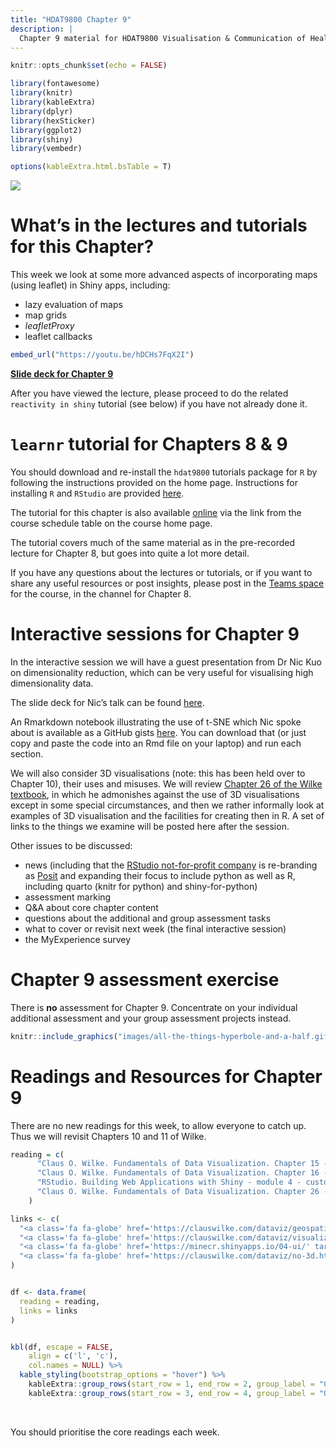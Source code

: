 ```yaml
---
title: "HDAT9800 Chapter 9"
description: |
  Chapter 9 material for HDAT9800 Visualisation & Communication of Health Data
---
```


```r
knitr::opts_chunk$set(echo = FALSE)

library(fontawesome)
library(knitr)
library(kableExtra)
library(dplyr)
library(hexSticker)
library(ggplot2)
library(shiny)
library(vembedr)

options(kableExtra.html.bsTable = T)

```

<img src="images/spacetimevid.mp4" type="video/mp4"/>

# What's in the lectures and tutorials for this Chapter?

This week we look at some more advanced aspects of incorporating maps (using leaflet) in Shiny apps, including:

* lazy evaluation of maps
* map grids
* _leafletProxy_
* leaflet callbacks

```r
embed_url("https://youtu.be/hDCHs7FqX2I")
```

[**Slide deck for Chapter 9**](assets/HDAT9800-2022-T2-Chapter-9.pdf)

After you have viewed the lecture, please proceed to do the related `reactivity in shiny` tutorial (see below) if you have not already done it.

#  `learnr` tutorial for Chapters 8 & 9

You should download and re-install the `hdat9800` tutorials package for `R` by following the instructions provided on the home page. Instructions for installing `R` and `RStudio` are provided [here](installing_r.html).

The tutorial for this chapter is also available [online](https://cbdrh.shinyapps.io/reactivity/) via the link from the course schedule table on the course home page.

The tutorial covers much of the same  material as in the pre-recorded lecture for Chapter 8, but goes into quite a lot more detail. 

If you have any questions about the lectures or tutorials, or if you want to share any useful resources or post insights, please post in the [Teams space](https://teams.microsoft.com/l/channel/19%3af1876c04b0a44549bd2aa63050155355%40thread.tacv2/Chapter%25206?groupId=40f150b6-6fa9-478e-875f-cd02465b18a2&tenantId=3ff6cfa4-e715-48db-b8e1-0867b9f9fba3) for the course, in the channel for Chapter 8.

# Interactive sessions for Chapter 9

In the interactive session we will have a guest presentation from Dr Nic Kuo on dimensionality reduction, which can be very useful for visualising high dimensionality data. 

The slide deck for Nic's talk can be found [here](https://docs.google.com/presentation/d/1FcFPjWqoXVbtxjUcwtPdY1yqJT1gH27CC9z9jP8f8rc/edit#slide=id.p).

An Rmarkdown notebook illustrating the use of t-SNE which Nic spoke about is available as a GitHub gists [here](https://gist.github.com/timchurches/95f348aa8765beddaa9e2ff6a06b5c2f). You can download that (or just copy and paste the code into an Rmd file on your laptop) and run each section.


We will also consider 3D visualisations (note: this has been held over to Chapter 10), their uses and misuses. We will review [Chapter 26 of the Wilke textbook](https://clauswilke.com/dataviz/no-3d.html), in which he admonishes against the use of 3D visualisations except in some special circumstances, and then we rather informally look at examples of 3D visualisation and the facilities for creating then in R. A set of links to the things we examine will be posted here after the session.

Other issues to be discussed:

* news (including that the [RStudio not-for-profit company](https://www.rstudio.com) is re-branding as [Posit](https://posit.co) and expanding their focus to include python as well as R, including quarto (knitr for python) and shiny-for-python)
* assessment marking
* Q&A about core chapter content
* questions about the additional and group assessment tasks
* what to cover or revisit next week (the final interactive session)
* the MyExperience survey

# Chapter 9 assessment exercise

There is **no** assessment for Chapter 9. Concentrate on your individual additional assessment and your group assessment projects instead.

<aside>
```r
knitr::include_graphics("images/all-the-things-hyperbole-and-a-half.gif")
```
</aside>

# Readings and Resources for Chapter 9

There are no new readings for this week, to allow everyone to catch up. Thus we will revisit Chapters 10 and 11 of Wilke.

```r

reading = c(
      "Claus O. Wilke. Fundamentals of Data Visualization. Chapter 15 - Visualising geospatial data",
      "Claus O. Wilke. Fundamentals of Data Visualization. Chapter 16 - Visualising uncertainty",
      "RStudio. Building Web Applications with Shiny - module 4 - customising the UI",
      "Claus O. Wilke. Fundamentals of Data Visualization. Chapter 26 - Don't go 3D"
    )

links <- c(
  "<a class='fa fa-globe' href='https://clauswilke.com/dataviz/geospatial-data.html' target='_blank'></a>",
  "<a class='fa fa-globe' href='https://clauswilke.com/dataviz/visualizing-uncertainty.html' target='_blank'></a>",
  "<a class='fa fa-globe' href='https://minecr.shinyapps.io/04-ui/' target='_blank'></a>",
  "<a class='fa fa-globe' href='https://clauswilke.com/dataviz/no-3d.html' target='_blank'></a>"
)


df <- data.frame(
  reading = reading,
  links = links
)


kbl(df, escape = FALSE,
    align = c('l', 'c'),
    col.names = NULL) %>%
  kable_styling(bootstrap_options = "hover") %>% 
    kableExtra::group_rows(start_row = 1, end_row = 2, group_label = "Core readings")  %>% 
    kableExtra::group_rows(start_row = 3, end_row = 4, group_label = "Optional but recommended readings") 

```

<aside>

<br>

You should prioritise the core readings each week.  

</aside>






